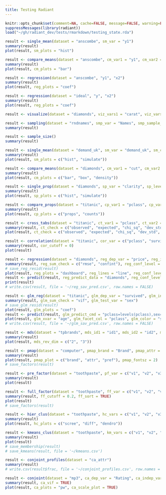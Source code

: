 ```yaml
---
title: Testing Radiant
---
```


```r
knitr::opts_chunk$set(comment=NA, cache=FALSE, message=FALSE, warning=FALSE)
suppressMessages(library(radiant))
load("~/gh/radiant_dev/tests/rmarkdown/testing_state.rda")
```
```r
result <- single_mean(dataset = "anscombe", sm_var = "y1")
summary(result)
plot(result, sm_plots = "hist")
```

```r
result <- compare_means(dataset = "anscombe", cm_var1 = "y1", cm_var2 = c("x2", "y3"), cm_paired = "independent", cm_alternative = "two.sided", cm_sig_level = 0.95, cm_adjust = "none")
summary(result)
plot(result, cm_plots = "bar")
```

```r
result <- regression(dataset = "anscombe", "y1", "x2")
summary(result)
plot(result, reg_plots = "coef")
```


```r
result <- regression(dataset = "ideal", "y", "x2")
summary(result)
plot(result, reg_plots = "coef")
```

```r
result <- visualize(dataset = "diamonds", viz_vars1 = "carat", viz_vars2 = "price", viz_type = "scatter", viz_color = "clarity", viz_check = c("line", "loess"), viz_axes = c("log_x", "log_y"))
```

```r
result <- sampling(dataset = "rndnames", smp_var = "Names", smp_sample_size = 6)
summary(result)
```

```r
result <- sample_size()
summary(result)
```

```r
result <- single_mean(dataset = "demand_uk", sm_var = "demand_uk", sm_comp_value = 1750)
summary(result)
plot(result, sm_plots = c("hist", "simulate"))
```

```r
result <- compare_means(dataset = "diamonds", cm_var1 = "cut", cm_var2 = "price", cm_adjust = "bonf")
summary(result)
plot(result, cm_plots = c("bar", "box", "density"))
```

```r
result <- single_prop(dataset = "diamonds", sp_var = "clarity", sp_levels = "I1", sp_comp_value = 0.05)
summary(result)
plot(result, sp_plots = c("hist", "simulate"))
```

```r
result <- compare_props(dataset = "titanic", cp_var1 = "pclass", cp_var2 = "survived", cp_levels = "Yes")
summary(result)
plot(result, cp_plots = c("props", "counts"))
```

```r
result <- cross_tabs(dataset = "titanic", ct_var1 = "pclass", ct_var2 = "survived")
summary(result, ct_check = c("observed", "expected", "chi_sq", "dev_std", "dev_perc"))
plot(result, ct_check = c("observed", "expected", "chi_sq", "dev_std", "dev_perc"))
```

```r
result <- correlation(dataset = "titanic", cor_var = c("pclass", "survived", "sex", "age", "sibsp", "parch"))
summary(result, cor_cutoff = 0)
plot(result)
```

```r
result <- regression(dataset = "diamonds", reg_dep_var = "price", reg_indep_var = c("carat", "clarity"))
summary(result, reg_sum_check = c("rmse", "confint"), reg_conf_level = 0.99)
# save_reg_resid(result)
plot(result, reg_plots = "dashboard", reg_lines = "line", reg_conf_level = 0.99)
result <- predict(result, reg_predict_data = "diamonds", reg_conf_level = 0.99, reg_save_pred = TRUE)
print(result)
# write.csv(result, file = '~/reg_sav_pred.csv', row.names = FALSE)
```

```r
result <- glm_reg(dataset = "titanic", glm_dep_var = "survived", glm_indep_var = c("pclass", "sex", "age"), glm_levels = "Yes", glm_int_var = "pclass:sex")
summary(result, glm_sum_check = "vif", glm_test_var = "sex")
# save_glm_resid(result)
plot(result, glm_plots = "coef")
result <- predict(result, glm_predict_cmd = "pclass=levels(pclass),sex=levels(sex),age=seq(0,100,20)")
plot(result, glm_xvar = "age", glm_facet_col = "pclass", glm_color = "sex")
# write.csv(result, file = '~/glm_sav_pred.csv', row.names = FALSE)
```

```r
result <- mds(dataset = "tpbrands", mds_id1 = "id1", mds_id2 = "id2", mds_dis = "dissimilarity", mds_method = "non-metric", mds_dim_number = "3")
summary(result)
plot(result, mds_rev_dim = c("2", "3"))
```

```r
result <- pmap(dataset = "computer", pmap_brand = "Brand", pmap_attr = c("HighEnd", "Stylish", "Modern", "Value", "Dated", "Innovative"), pmap_pref = "Business", pmap_dim_number = "3")
summary(result)
plot(result, pmap_plot = c("brand", "attr", "pref"), pmap_fontsz = 2)
# save_factors(result)
```

```r
result <- pre_factor(dataset = "toothpaste", pf_var = c("v1", "v2", "v3", "v4", "v5", "v6"))
summary(result)
plot(result)
```

```r
result <- full_factor(dataset = "toothpaste", ff_var = c("v1", "v2", "v3", "v4", "v5", "v6"))
summary(result, ff_cutoff = 0.2, ff_sort = TRUE)
plot(result)
# save_factors(result)
```

```r
result <- hier_clus(dataset = "toothpaste", hc_vars = c("v1", "v2", "v3", "v4", "v5", "v6"))
summary(result)
plot(result, hc_plots = c("scree", "diff", "dendro"))
```

```r
result <- kmeans_clus(dataset = "toothpaste", km_vars = c("v1", "v2", "v3", "v4", "v5", "v6"), km_nr_clus = 3)
summary(result)
plot(result)
# save_membership(result)
# save_kmeans(result, file = '~/kmeans.csv')
```

```r
result <- conjoint_profiles(dataset = "ca_attr")
summary(result)
# write.csv(result$frac, file = '~/conjoint_profiles.csv', row.names = FALSE)
```

```r
result <- conjoint(dataset = "mp3", ca_dep_var = "Rating", ca_indep_var = c("Memory", "Radio", "Size", "Price", "Shape"))
summary(result, ca_vif = TRUE)
plot(result, ca_plots = "pw", ca_scale_plot = TRUE)
```


